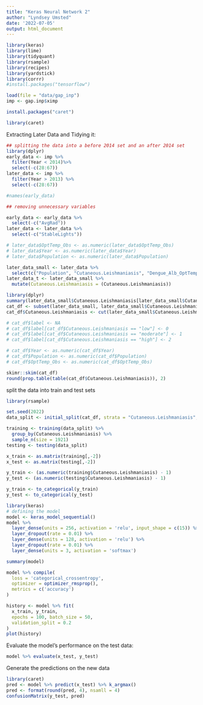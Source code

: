```yaml
---
title: "Keras Neural Network 2"
author: "Lyndsey Umsted"
date: '2022-07-05'
output: html_document
---
```



```r
library(keras)
library(lime)
library(tidyquant)
library(rsample)
library(recipes)
library(yardstick)
library(corrr)
#install.packages("tensorflow")
```

```r
load(file = "data/gap_inp")
imp <- gap.inp$ximp
```


```r
install.packages("caret")
```

```r
library(caret)
```



Extracting Later Data and Tidying it:
```r
## splitting the data into a before 2014 set and an after 2014 set
library(dplyr)
early_data <- imp %>%
  filter(Year < 2014)%>%
  select(-c(28:67))
later_data <- imp %>%
  filter(Year > 2013) %>%
  select(-c(28:67))

#names(early_data)

## removing unnecessary variables

early_data <- early_data %>%
  select(-c("AvgRad"))
later_data <- later_data %>%
  select(-c("StableLights"))

# later_data$OptTemp_Obs <- as.numeric(later_data$OptTemp_Obs)
# later_data$Year <- as.numeric(later_data$Year)
# later_data$Population <- as.numeric(later_data$Population)

later_data_small <- later_data %>%
  select(c("Population", "Cutaneous.Leishmaniasis", "Dengue_Alb_OptTemp", "Dengue_Aeg_OptTemp", "Chik_Alb_OptTemp", "Chik_Aeg_OptTemp", "Zika_OptTemp", "Malaria_OptTemp", "LST_Day", "LST_Night", "OptTemp_Obs", "NDVI", "EVI", "Precip", "AvgRad", "SWOccurrence")) 
later_data_t <- later_data_small %>%
  mutate(Cutaneous.Leishmaniasis = (Cutaneous.Leishmaniasis))
```

```r
library(dplyr)
summary(later_data_small$Cutaneous.Leishmaniasis[later_data_small$Cutaneous.Leishmaniasis > 0])
cat_df <- subset(later_data_small, later_data_small$Cutaneous.Leishmaniasis > 0)
cat_df$Cutaneous.Leishmaniasis <- cut(later_data_small$Cutaneous.Leishmaniasis[later_data_small$Cutaneous.Leishmaniasis > 0], breaks = c(0, 0.1364497 , 0.4960133, 10^3), labels = c("low", "moderate", "high")) # 33%, 67%, 100%

# cat_df$label <- NA
# cat_df$label[cat_df$Cutaneous.Leishmaniasis == "low"] <- 0
# cat_df$label[cat_df$Cutaneous.Leishmaniasis == "moderate"] <- 1
# cat_df$label[cat_df$Cutaneous.Leishmaniasis == "high"] <- 2

# cat_df$Year <- as.numeric(cat_df$Year)
# cat_df$Population <- as.numeric(cat_df$Population)
# cat_df$OptTemp_Obs <- as.numeric(cat_df$OptTemp_Obs)
```

```r
skimr::skim(cat_df)
round(prop.table(table(cat_df$Cutaneous.Leishmaniasis)), 2)
```

split the data into train and test sets
```r
library(rsample)

set.seed(2022)
data_split <- initial_split(cat_df, strata = "Cutaneous.Leishmaniasis", prop = 0.8)

training <- training(data_split) %>%
  group_by(Cutaneous.Leishmaniasis) %>%
  sample_n(size = 1921)
testing <- testing(data_split) 

x_train <- as.matrix(training[,-2])
x_test <- as.matrix(testing[,-2])

y_train <- (as.numeric(training$Cutaneous.Leishmaniasis) - 1)
y_test <- (as.numeric(testing$Cutaneous.Leishmaniasis) - 1)

y_train <- to_categorical(y_train)
y_test <- to_categorical(y_test)
```


```r
library(keras)
# defining the model
model <- keras_model_sequential() 
model %>% 
  layer_dense(units = 256, activation = 'relu', input_shape = c(15)) %>% 
  layer_dropout(rate = 0.01) %>% 
  layer_dense(units = 128, activation = 'relu') %>%
  layer_dropout(rate = 0.01) %>%
  layer_dense(units = 3, activation = 'softmax')
```

```r
summary(model)
```

```r
model %>% compile(
  loss = 'categorical_crossentropy',
  optimizer = optimizer_rmsprop(),
  metrics = c('accuracy')
)
```

```r
history <- model %>% fit(
  x_train, y_train, 
  epochs = 100, batch_size = 50, 
  validation_split = 0.2
)
plot(history)
```

Evaluate the model’s performance on the test data:
```r
model %>% evaluate(x_test, y_test)
```

Generate the predictions on the new data
```r
library(caret)
pred <- model %>% predict(x_test) %>% k_argmax()
pred <- format(round(pred, 4), nsamll = 4)
confusionMatrix(y_test, pred)
```






